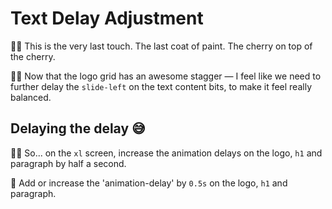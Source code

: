 # Text Delay Adjustment

<EpicVideo url="https://www.epicweb.dev/workshops/pixel-perfect-figma-to-tailwind/animation/animation-delay-adjustment" />

👨‍💼 This is the very last touch. The last coat of paint. The cherry on top of the cherry.

👨‍💼 Now that the logo grid has an awesome stagger — I feel like we need to further delay the `slide-left` on the text content bits, to make it feel really balanced.

## Delaying the delay 😅

👨‍💼 So... on the `xl` screen, increase the animation delays on the logo, `h1` and paragraph by half a second.

🐨 Add or increase the 'animation-delay' by `0.5s` on the logo, `h1` and paragraph.

